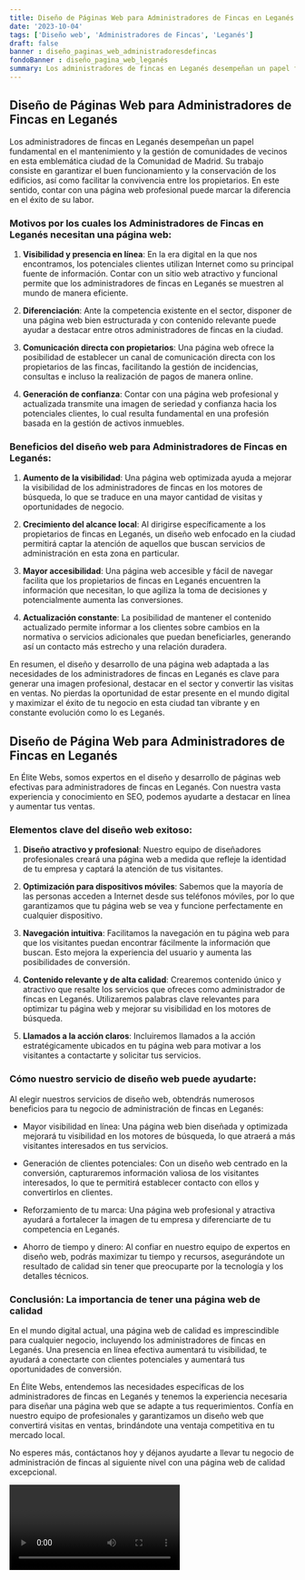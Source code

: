 ```yaml
---
title: Diseño de Páginas Web para Administradores de Fincas en Leganés
date: '2023-10-04'
tags: ['Diseño web', 'Administradores de Fincas', 'Leganés']
draft: false
banner : diseño_paginas_web_administradoresdefincas
fondoBanner : diseño_pagina_web_leganés
summary: Los administradores de fincas en Leganés desempeñan un papel fundamental en el mantenimiento y la gestión de comunidades de vecinos en esta emblemática ciudad de la Comunidad de Madrid. Su trabajo consiste en garantizar el buen funcionamiento y la conservación de los edificios, así como facilitar la convivencia entre los propietarios. En este sentido, contar con una página web profesional puede marcar la diferencia en el éxito de su labor.
---
```


## Diseño de Páginas Web para Administradores de Fincas en Leganés

Los administradores de fincas en Leganés desempeñan un papel fundamental en el mantenimiento y la gestión de comunidades de vecinos en esta emblemática ciudad de la Comunidad de Madrid. Su trabajo consiste en garantizar el buen funcionamiento y la conservación de los edificios, así como facilitar la convivencia entre los propietarios. En este sentido, contar con una página web profesional puede marcar la diferencia en el éxito de su labor.

### Motivos por los cuales los Administradores de Fincas en Leganés necesitan una página web:

1. **Visibilidad y presencia en línea**: En la era digital en la que nos encontramos, los potenciales clientes utilizan Internet como su principal fuente de información. Contar con un sitio web atractivo y funcional permite que los administradores de fincas en Leganés se muestren al mundo de manera eficiente.

2. **Diferenciación**: Ante la competencia existente en el sector, disponer de una página web bien estructurada y con contenido relevante puede ayudar a destacar entre otros administradores de fincas en la ciudad.

3. **Comunicación directa con propietarios**: Una página web ofrece la posibilidad de establecer un canal de comunicación directa con los propietarios de las fincas, facilitando la gestión de incidencias, consultas e incluso la realización de pagos de manera online.

4. **Generación de confianza**: Contar con una página web profesional y actualizada transmite una imagen de seriedad y confianza hacia los potenciales clientes, lo cual resulta fundamental en una profesión basada en la gestión de activos inmuebles.

### Beneficios del diseño web para Administradores de Fincas en Leganés:

1. **Aumento de la visibilidad**: Una página web optimizada ayuda a mejorar la visibilidad de los administradores de fincas en los motores de búsqueda, lo que se traduce en una mayor cantidad de visitas y oportunidades de negocio.

2. **Crecimiento del alcance local**: Al dirigirse específicamente a los propietarios de fincas en Leganés, un diseño web enfocado en la ciudad permitirá captar la atención de aquellos que buscan servicios de administración en esta zona en particular.

3. **Mayor accesibilidad**: Una página web accesible y fácil de navegar facilita que los propietarios de fincas en Leganés encuentren la información que necesitan, lo que agiliza la toma de decisiones y potencialmente aumenta las conversiones.

4. **Actualización constante**: La posibilidad de mantener el contenido actualizado permite informar a los clientes sobre cambios en la normativa o servicios adicionales que puedan beneficiarles, generando así un contacto más estrecho y una relación duradera.

En resumen, el diseño y desarrollo de una página web adaptada a las necesidades de los administradores de fincas en Leganés es clave para generar una imagen profesional, destacar en el sector y convertir las visitas en ventas. No pierdas la oportunidad de estar presente en el mundo digital y maximizar el éxito de tu negocio en esta ciudad tan vibrante y en constante evolución como lo es Leganés.

<GifSeo />

<Cta />

## Diseño de Página Web para Administradores de Fincas en Leganés

En Élite Webs, somos expertos en el diseño y desarrollo de páginas web efectivas para administradores de fincas en Leganés. Con nuestra vasta experiencia y conocimiento en SEO, podemos ayudarte a destacar en línea y aumentar tus ventas.

### Elementos clave del diseño web exitoso:

1. **Diseño atractivo y profesional**: Nuestro equipo de diseñadores profesionales creará una página web a medida que refleje la identidad de tu empresa y captará la atención de tus visitantes. 

2. **Optimización para dispositivos móviles**: Sabemos que la mayoría de las personas acceden a Internet desde sus teléfonos móviles, por lo que garantizamos que tu página web se vea y funcione perfectamente en cualquier dispositivo.

3. **Navegación intuitiva**: Facilitamos la navegación en tu página web para que los visitantes puedan encontrar fácilmente la información que buscan. Esto mejora la experiencia del usuario y aumenta las posibilidades de conversión.

4. **Contenido relevante y de alta calidad**: Crearemos contenido único y atractivo que resalte los servicios que ofreces como administrador de fincas en Leganés. Utilizaremos palabras clave relevantes para optimizar tu página web y mejorar su visibilidad en los motores de búsqueda.

5. **Llamados a la acción claros**: Incluiremos llamados a la acción estratégicamente ubicados en tu página web para motivar a los visitantes a contactarte y solicitar tus servicios.

### Cómo nuestro servicio de diseño web puede ayudarte:

Al elegir nuestros servicios de diseño web, obtendrás numerosos beneficios para tu negocio de administración de fincas en Leganés:

- Mayor visibilidad en línea: Una página web bien diseñada y optimizada mejorará tu visibilidad en los motores de búsqueda, lo que atraerá a más visitantes interesados en tus servicios.

- Generación de clientes potenciales: Con un diseño web centrado en la conversión, capturaremos información valiosa de los visitantes interesados, lo que te permitirá establecer contacto con ellos y convertirlos en clientes.

- Reforzamiento de tu marca: Una página web profesional y atractiva ayudará a fortalecer la imagen de tu empresa y diferenciarte de tu competencia en Leganés.

- Ahorro de tiempo y dinero: Al confiar en nuestro equipo de expertos en diseño web, podrás maximizar tu tiempo y recursos, asegurándote un resultado de calidad sin tener que preocuparte por la tecnología y los detalles técnicos.

### Conclusión: La importancia de tener una página web de calidad

En el mundo digital actual, una página web de calidad es imprescindible para cualquier negocio, incluyendo los administradores de fincas en Leganés. Una presencia en línea efectiva aumentará tu visibilidad, te ayudará a conectarte con clientes potenciales y aumentará tus oportunidades de conversión.

En Élite Webs, entendemos las necesidades específicas de los administradores de fincas en Leganés y tenemos la experiencia necesaria para diseñar una página web que se adapte a tus requerimientos. Confía en nuestro equipo de profesionales y garantizamos un diseño web que convertirá visitas en ventas, brindándote una ventaja competitiva en tu mercado local.

No esperes más, contáctanos hoy y déjanos ayudarte a llevar tu negocio de administración de fincas al siguiente nivel con una página web de calidad excepcional.

<Video />

<CtaBot job='Administradores de Fincas' city='Leganés'/>

<Gmaps query='Leganés+españa+maps' />